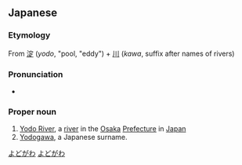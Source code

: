 ==Japanese==
{{ja-kanjitab|sort=よどがわ}}

===Etymology===
From [[淀]] (''yodo'', "pool, "eddy") + [[川]] (''kawa'', suffix after names of rivers)

===Pronunciation===
* {{ja-pron|よどがわ|yomi=k}}

===Proper noun===
{{ja-pos|proper|よどがわ}}

# [[w:Yodo River|Yodo River]], a [[river]] in the [[Osaka]] [[prefecture|Prefecture]] in [[Japan]]
# [[Yodogawa]], a Japanese surname.

[[Category:ja:Rivers|よどがわ]]
[[Category:Japanese surnames|よどがわ]]